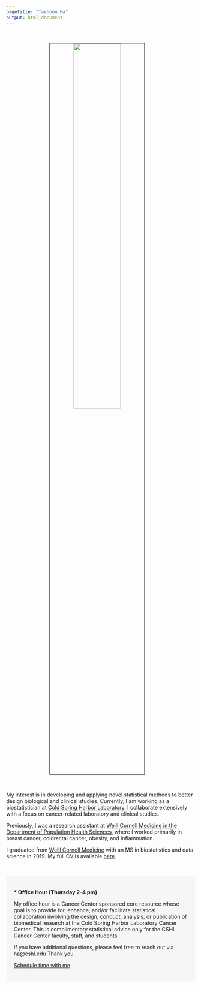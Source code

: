 ```yaml
---
pagetitle: "Taehoon Ha"
output: html_document
---
```


<link rel="stylesheet" href="styles.css" type="text/css">
<link rel="stylesheet" href="site_libs/academicons-1.9.1/css/academicons.min.css"/>

<br>

<p align="center">
<img src="images/taehoonh.jpg" style="width:50%; border:0.5px solid; margin-right: 20px" align="center">
</p>
<br>

My interest is in developing and applying novel statistical methods to better design biological and clinical studies. Currently, I am working as a biostatistician at [Cold Spring Harbor Laboratory](https://www.cshl.edu/research/cancer/animal-facility/). I collaborate extensively with a focus on cancer-related laboratory and clinical studies.

Previously, I was a research assistant at [Weill Cornell Medicine in the Department of Population Health Sciences](https://phs.weill.cornell.edu/research-collaboration/our-divisions/biostatistics), where I worked primarily in breast cancer, colorectal cancer, obesity, and inflammation.

I graduated from [Weill Cornell Medicine](https://weill.cornell.edu/) with an MS in biostatistics and data science in 2019. My full CV is available [here](files/Resume_TaehoonHa_202201.pdf).

<!-- Beyond the lab, I am also analyzing brain and liver transcriptome data to identify differentially expressed genes associated with the exposure to ultra-fine dust, PM$_{2.5}$, under the supervision of [Bongsoo Park, Ph.D.](https://www.linkedin.com/in/bongsoo-park-678b0416/) at the National Insitute of Health and Johns Hopkins Bloomberg School of Public Health. -->

<br>

<style>
div.box { background-color:#F6F6F6; border-radius: 5px; padding: 20px;}
</style>
<div class = "box">
<strong>* Office Hour (Thursday 2-4 pm)</strong> <br>

My office hour is a Cancer Center sponsored core resource whose goal is to provide for, enhance, and/or facilitate statistical collaboration involving the design, conduct, analysis, or publication of biomedical research at the Cold Spring Harbor Laboratory Cancer Center. This is complimentary statistical advice only for the CSHL Cancer Center faculty, staff, and students.

If you have additional questions, please feel free to reach out via ha@cshl.edu Thank you.
<br>

<!-- Calendly link widget begin -->
<link href="https://assets.calendly.com/assets/external/widget.css" rel="stylesheet">
<script src="https://assets.calendly.com/assets/external/widget.js" type="text/javascript"></script>
<a href="" onclick="Calendly.initPopupWidget({url: 'https://calendly.com/cshlbiostat'});return false;">Schedule time with me</a>
<!-- Calendly link widget end -->

</div>

<br>

<!-- <div> -->
<!-- <style> -->
<!-- div.box { background-color:#F6F6F6; border-radius: 5px; padding: 20px;} -->
<!-- </style> -->
<!-- <div class = "box"> -->
<!-- <strong>* 미국 통계학/데이터 석사 지원 & 커리어 QnA </strong> <br> -->

<!-- 지난 몇 년간 주변 지인분들과 유학생들에게 통계/데이터 사이언스로의 커리어 전환과 미국 유학에 대해서 많은 질문을 받아왔었고, 여러 경험들을 바탕으로 멘토링을 시작하게 되었습니다. -->

<!-- [Learn more](mentoring.html) -->

<!-- </div> -->




<!-- <style> -->
<!-- div.box { background-color:#F6F6F6; border-radius: 5px; padding: 20px;} -->
<!-- </style> -->
<!-- <div class = "box"> -->
<!-- <strong>On-going Projects `(10/22/2020 updated)` </strong> <br> -->

<!-- <br> -->

<!-- [Dr. Andrew J. Dannenberg collaboration] -->

<!-- - Srijani's fructose diet-cancer study -->

<!-- - DEXA study -->

<!-- - Predicting aromatase levels using blood biomarker data -->


<!-- <br> -->


<!-- [Dr. Bongsoo Park collaboration] -->

<!-- - Transcriptome and epigenome atlas for air pollution $\text{PM}_{2.5}$: Brain map -->

<!-- - Transcriptome and epigenome atlas for air pollution $\text{PM}_{2.5}$: Liver -->

<!-- - Germ-free mice project: brain, liver, and microbiome datasets -->

<!-- - Liver single-cell (Western diet): Liver cell type prediction and clustering -->

<!-- - Cancer single-cell: PDX humanized mice vs wild-type mice -->

<!-- <br> -->

<!-- [Independent research] -->

<!-- - Bayesian model averaging approach for RNA-seq counts data (**BMASeq**) and its application -->

<!-- - R package development for **BMASeq** to improve the identification of differentially expressed (DE) genes in high dimensional setting -->

<!-- </div> -->
